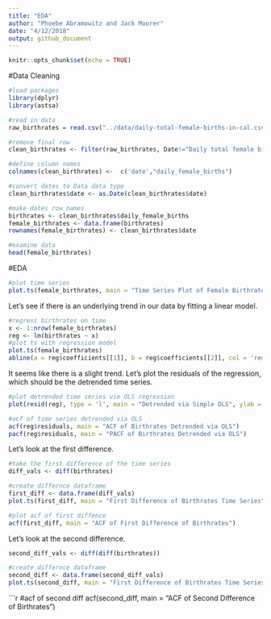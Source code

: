 ```yaml
---
title: "EDA"
author: "Phoebe Abramowitz and Jack Moorer"
date: "4/12/2018"
output: github_document
---
```


```r
knitr::opts_chunk$set(echo = TRUE)
```

#Data Cleaning

```r
#load packages
library(dplyr)
library(astsa)

#read in data
raw_birthrates = read.csv("../data/daily-total-female-births-in-cal.csv")

#remove final row
clean_birthrates <- filter(raw_birthrates, Date!="Daily total female births in California")

#define column names
colnames(clean_birthrates) <-  c('date',"daily_female_births")

#convert dates to Data data type
clean_birthrates$date <- as.Date(clean_birthrates$date)

#make dates row names
birthrates <- clean_birthrates$daily_female_births
female_birthrates <- data.frame(birthrates)
rownames(female_birthrates) <- clean_birthrates$date

#examine data
head(female_birthrates)
```

#EDA
```r
#plot time series
plot.ts(female_birthrates, main = "Time Series Plot of Female Birthrate Data")
```

Let's see if there is an underlying trend in our data by fitting a linear model.

```r
#regress birthrates on time
x <- 1:nrow(female_birthrates)
reg <- lm(birthrates ~ x)
#plot ts with regression model
plot.ts(female_birthrates)
abline(a = reg$coefficients[[1]], b = reg$coefficients[[2]], col = 'red')
```
 
It seems like there is a slight trend. Let's plot the residuals of the regression, which should be the detrended time series.


```r
#plot detrended time series vie OLS regression
plot(resid(reg), type = 'l', main = "Detrended via Simple OLS", ylab = "Birthrates Detrended", xlab = "Time")
```
 
```r
#acf of time series detrended via OLS
acf(reg$residuals, main = "ACF of Birthrates Detrended via OLS")
pacf(reg$residuals, main = "PACF of Birthrates Detrended via OLS")
```
 

Let's look at the first difference.
 
 
```r
#take the first difference of the time series
diff_vals <- diff(birthrates)

#create differnce dataframe
first_diff <- data.frame(diff_vals)
plot.ts(first_diff, main = "First Difference of Birthrates Time Series")
```
 
```r
#plot acf of first diffence
acf(first_diff, main = "ACF of First Difference of Birthrates")
```
 
Let's look at the second difference.

```r
second_diff_vals <- diff(diff(birthrates))

#create differnce dataframe
second_diff <- data.frame(second_diff_vals)
plot.ts(second_diff, main = "First Difference of Birthrates Time Series")
```
```r
#acf of second diff
acf(second_diff, main = "ACF of Second Difference of Birthrates")